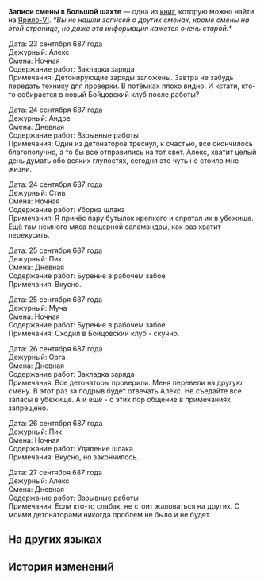 {{Книга Инфобокс
|id           = 009
|Название     = Записи смены в Большой шахте
|Изображение  = Item Jarilo-VI Readable.png
|Мир          = Ярило-VI
|Томов        = 1
|Автор        = <!--нужно добавить-->
|Описание     = Доска, на которой шахтёры отмечают свои рабочие часы и информацию о начале смены. Но она чаще используется как доска для обсуждений.
|Том1         = {{tx}}
|Источник1    = {{tx|Отсутствует источник}}
|Персонажи    = 
|Фракции      = 
}}
'''Записи смены в Большой шахте''' — одна из [[Книги|книг]], которую можно найти на [[Ярило-VI]].
<!--
==Получение==
<gallery>
Книга НАЗВАНИЕ.png|НАЗВАНИЕ
Локация НАЗВАНИЕ.png|Расположение на карте. Ближайший пространственный якорь «[[НАЗВАНИЕ]]»
</gallery>
-->
''*Вы не нашли записей о других сменах, кроме смены на этой странице, но даже эта информация кажется очень старой.*''

Дата: 23 сентября 687 года<br />
Дежурный: Алекс<br />
Смена: Ночная<br />
Содержание работ: Закладка заряда<br />
Примечания: Детонирующие заряды заложены. Завтра не забудь передать технику для проверки. В потёмках плохо видно. И кстати, кто-то собирается в новый Бойцовский клуб после работы?

Дата: 24 сентября 687 года<br />
Дежурный: Андре<br />
Смена: Дневная<br />
Содержание работ: Взрывные работы<br />
Примечания: Один из детонаторов треснул, к счастью, все окончилось благополучно, а то бы все отправились на тот свет. Алекс, хватит целый день думать обо всяких глупостях, сегодня это чуть не стоило мне жизни.

Дата: 24 сентября 687 года<br />
Дежурный: Стив<br />
Смена: Ночная<br />
Содержание работ: Уборка шлака<br />
Примечания: Я принёс пару бутылок крепкого и спрятал их в убежище. Ещё там немного мяса пещерной саламандры, как раз хватит перекусить.

Дата: 25 сентября 687 года<br />
Дежурный: Пик<br />
Смена: Дневная<br />
Содержание работ: Бурение в рабочем забое<br />
Примечания: Вкусно.

Дата: 25 сентября 687 года<br />
Дежурный: Муча<br />
Смена: Ночная<br />
Содержание работ: Бурение в рабочем забое<br />
Примечания: Сходил в Бойцовский клуб - скучно.

Дата: 26 сентября 687 года<br />
Дежурный: Орга<br />
Смена: Дневная<br />
Содержание работ: Закладка заряда<br />
Примечания: Все детонаторы проверили. Меня перевели на другую смену. В этот раз за подрыв будет отвечать Алекс. Не съедайте все запасы в убежище. А и ещё - с этих пор общение в примечаниях запрещено.

Дата: 26 сентября 687 года<br />
Дежурный: Пик<br />
Смена: Ночная<br />
Содержание работ: Удаление шлака<br />
Примечания: Вкусно, но закончилось.

Дата: 27 сентября 687 года<br />
Дежурный: Алекс<br />
Смена: Дневная<br />
Содержание работ: Взрывные работы<br />
Примечания: Если кто-то слабак, не стоит жаловаться на других. С моими детонаторами никогда проблем не было и не будет.

==На других языках==
{{На других языках
|en   = Great Mine Shift Board
|zhs  = 大矿区排班表
|zht  = 大礦區排班表
|ja   = 大鉱区シフト表
|ko   = 큰 광산구역 교대 근무표
|es   = Calendario de turnos de la mina principal
|fr   = Tableau d'affichage de la Grande mine
|ru   = Записи смены в Большой шахте
|th   = ตารางงานของโซนเหมืองใหญ่
|vi   = Lịch Trực Khu Mỏ Khổng Lồ
|de   = Schichtbord der großen Mine
|id   = Jadwal Kerja Great Mine
|pt   = Quadro de Turnos da Grande Mina
}}

==История изменений==
{{История изменений|2.7}}